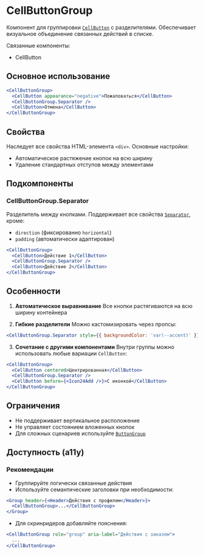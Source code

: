 <Overview>

# CellButtonGroup

Компонент для группировки [`CellButton`](#/CellButton) с разделителями. Обеспечивает визуальное объединение связанных действий в списке.

Связанные компоненты:

- CellButton

</Overview>

## Основное использование

```jsx
<CellButtonGroup>
  <CellButton appearance="negative">Пожаловаться</CellButton>
  <CellButtonGroup.Separator />
  <CellButton>Отмена</CellButton>
</CellButtonGroup>
```

## Свойства

Наследует все свойства HTML-элемента `<div>`. Основные настройки:

- Автоматическое растяжение кнопок на всю ширину
- Удаление стандартных отступов между элементами

## Подкомпоненты

### CellButtonGroup.Separator

Разделитель между кнопками. Поддерживает все свойства [`Separator`](#/Separator), кроме:

- `direction` (фиксированно `horizontal`)
- `padding` (автоматически адаптирован)

```jsx
<CellButtonGroup>
  <CellButton>Действие 1</CellButton>
  <CellButtonGroup.Separator />
  <CellButton>Действие 2</CellButton>
</CellButtonGroup>
```

## Особенности

1. **Автоматическое выравнивание**
   Все кнопки растягиваются на всю ширину контейнера

2. **Гибкие разделители**
   Можно кастомизировать через пропсы:

```jsx static
<CellButtonGroup.Separator style={{ backgroundColor: 'var(--accent)' }} />
```

3. **Сочетание с другими компонентами**
   Внутри группы можно использовать любые вариации `CellButton`:

```jsx
<CellButtonGroup>
  <CellButton centered>Центрированная</CellButton>
  <CellButtonGroup.Separator />
  <CellButton before={<Icon24Add />}>С иконкой</CellButton>
</CellButtonGroup>
```

## Ограничения

- Не поддерживает вертикальное расположение
- Не управляет состоянием вложенных кнопок
- Для сложных сценариев используйте [`ButtonGroup`](#/ButtonGroup)

## Доступность (a11y)

### Рекомендации

- Группируйте логически связанные действия
- Используйте семантические заголовки при необходимости:

```jsx static
<Group header={<Header>Действия с профилем</Header>}>
  <CellButtonGroup>...</CellButtonGroup>
</Group>
```

- Для скринридеров добавляйте пояснения:

```jsx static
<CellButtonGroup role="group" aria-label="Действия с заказом">
  ...
</CellButtonGroup>
```
